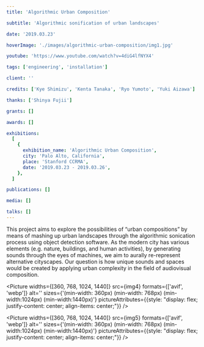 ```yaml
---
title: 'Algorithmic Urban Composition'

subtitle: 'Algorithmic sonification of urban landscapes'

date: '2019.03.23'

hoverImage: './images/algorithmic-urban-composition/img1.jpg'

youtube: 'https://www.youtube.com/watch?v=4diG4lfNYX4'

tags: ['engineering', 'installation']

client: ''

credits: ['Kye Shimizu', 'Kenta Tanaka', 'Ryo Yumoto', 'Yuki Aizawa']

thanks: ['Shinya Fujii']

grants: []

awards: []

exhibitions:
  [
    {
      exhibition_name: 'Algorithmic Urban Composition',
      city: 'Palo Alto, California',
      place: 'Stanford CCRMA',
      date: '2019.03.23 - 2019.03.26',
    },
  ]

publications: []

media: []

talks: []
---
```



<TextSection>
  This project aims to explore the possibilities of “urban compositions” by means of mashing up
  urban landscapes through the algorithmic sonication process using object detection software.
  As the modern city has various elements (e.g. nature, buildings, and human activities), by generating
  sounds through the eyes of machines, we aim to aurally re-represent alternative cityscapes. Our
  question is how unique sounds and spaces would be created by applying urban complexity in the
  field of audiovisual composition.
</TextSection>
<Spacer size={32} />
<div className="flex flex-col gap-4 flex-wrap">

<Picture widths={[360, 768, 1024, 1440]} src={img4} formats={['avif', 'webp']} alt='' sizes={'(min-width: 360px) (min-width: 768px) (min-width:1024px)  (min-width:1440px)'}
    pictureAttributes={{style: "display: flex; justify-content: center; align-items: center;"}} />
<div className="flex md:flex-row flex-col gap-4 flex-wrap">
<Picture widths={[360, 768, 1024, 1440]} src={img3} formats={['avif', 'webp']} alt='' sizes={'(min-width: 360px) (min-width: 768px) (min-width:1024px)  (min-width:1440px)'}
    pictureAttributes={{style: "display: flex; justify-content: center; align-items: center;"}} />

<Picture widths={[360, 768, 1024, 1440]} src={img5} formats={['avif', 'webp']} alt='' sizes={'(min-width: 360px) (min-width: 768px) (min-width:1024px)  (min-width:1440px)'}
    pictureAttributes={{style: "display: flex; justify-content: center; align-items: center;"}} />
</div>

</div>
<TextSection>

</TextSection>
